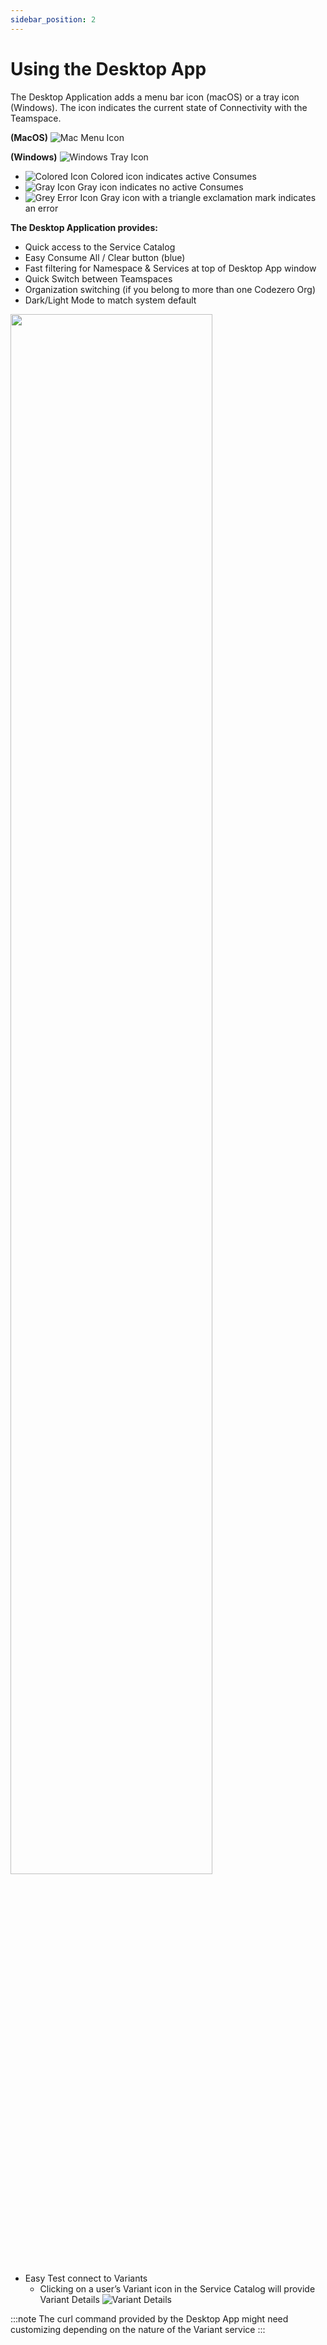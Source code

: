 ```yaml
---
sidebar_position: 2
---
```


# Using the Desktop App


The Desktop Application adds a menu bar icon (macOS) or a tray icon (Windows). The icon indicates the current state of Connectivity with the Teamspace.

**(MacOS)**   ![Mac Menu Icon](./_media/icon-menu-bar-macos.png) 

**(Windows)** ![Windows Tray Icon](./_media/icon-tray-win.png)

- ![Colored Icon](./_media/c6o-colored-tiny.png) Colored icon indicates active Consumes
- ![Gray Icon](./_media/c6o-grey-tiny.png) Gray icon indicates no active Consumes
- ![Grey Error Icon](./_media/c6o-grey-error-tiny.png) Gray icon with a triangle exclamation mark indicates an error

**The Desktop Application provides:**
- Quick access to the Service Catalog
- Easy Consume All / Clear button (blue)
- Fast filtering for Namespace & Services at top of Desktop App window
- Quick Switch between Teamspaces
- Organization switching (if you belong to more than one Codezero Org)
- Dark/Light Mode to match system default

<div>
  <img width="80%" src={ServiceCatalogImg}/>
</div>

- Easy Test connect to Variants 
  - Clicking on a user’s Variant icon in the Service Catalog will provide Variant Details
  ![Variant Details](./_media/variant-details.png)

:::note
The curl command provided by the Desktop App might need customizing depending on the nature of the Variant service 
:::